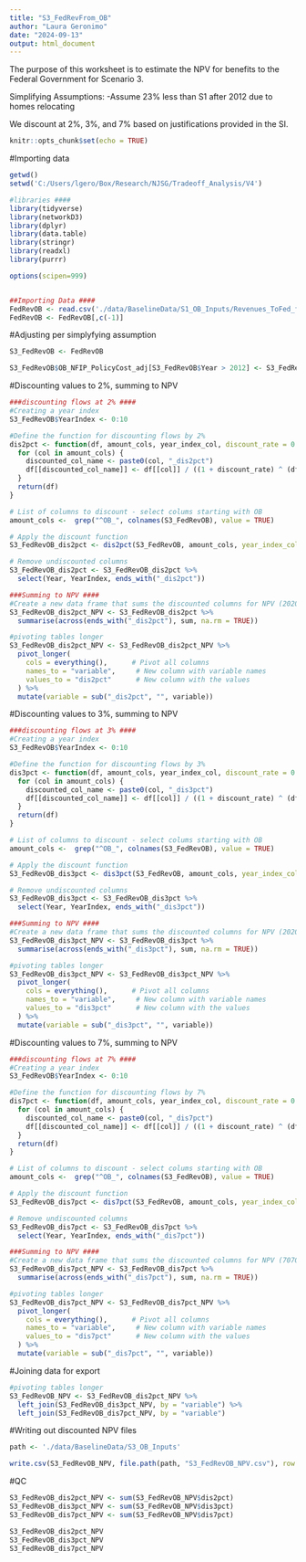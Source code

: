 ```yaml
---
title: "S3_FedRevFrom_OB"
author: "Laura Geronimo"
date: "2024-09-13"
output: html_document
---
```


The purpose of this worksheet is to estimate the NPV for benefits to the Federal Government for Scenario 3. 

Simplifying Assumptions:
-Assume 23% less than S1 after 2012  due to homes relocating

We discount at 2%, 3%, and 7% based on justifications provided in the SI.



```r
knitr::opts_chunk$set(echo = TRUE)
```


#Importing data
```r

getwd()
setwd('C:/Users/lgero/Box/Research/NJSG/Tradeoff_Analysis/V4')

#libraries ####
library(tidyverse)
library(networkD3)
library(dplyr)
library(data.table)
library(stringr)
library(readxl)
library(purrr)

options(scipen=999)


##Importing Data ####
FedRevOB <- read.csv('./data/BaselineData/S1_OB_Inputs/Revenues_ToFed_fromOB/S1_OB_FedRev_NFIP_PolicyCost_adj.csv')
FedRevOB <- FedRevOB[,c(-1)]

```

#Adjusting per simplyfying assumption
```r
S3_FedRevOB <- FedRevOB 

S3_FedRevOB$OB_NFIP_PolicyCost_adj[S3_FedRevOB$Year > 2012] <- S3_FedRevOB$OB_NFIP_PolicyCost_adj[S3_FedRevOB$Year > 2012] * 0.77

```


#Discounting values to 2%, summing to NPV
```r

###discounting flows at 2% ####
#Creating a year index 
S3_FedRevOB$YearIndex <- 0:10

#Define the function for discounting flows by 2% 
dis2pct <- function(df, amount_cols, year_index_col, discount_rate = 0.02, base_year = 0) {
  for (col in amount_cols) {
    discounted_col_name <- paste0(col, "_dis2pct")
    df[[discounted_col_name]] <- df[[col]] / ((1 + discount_rate) ^ (df[[year_index_col]] - base_year))
  }
  return(df)
}

# List of columns to discount - select colums starting with OB 
amount_cols <-  grep("^OB_", colnames(S3_FedRevOB), value = TRUE)

# Apply the discount function
S3_FedRevOB_dis2pct <- dis2pct(S3_FedRevOB, amount_cols, year_index_col = "YearIndex")

# Remove undiscounted columns
S3_FedRevOB_dis2pct <- S3_FedRevOB_dis2pct %>%
  select(Year, YearIndex, ends_with("_dis2pct"))

###Summing to NPV ####
#Create a new data frame that sums the discounted columns for NPV (2020USD)
S3_FedRevOB_dis2pct_NPV <- S3_FedRevOB_dis2pct %>%
  summarise(across(ends_with("_dis2pct"), sum, na.rm = TRUE))

#pivoting tables longer
S3_FedRevOB_dis2pct_NPV <- S3_FedRevOB_dis2pct_NPV %>%
  pivot_longer(
    cols = everything(),      # Pivot all columns
    names_to = "variable",     # New column with variable names
    values_to = "dis2pct"      # New column with the values
  ) %>%
  mutate(variable = sub("_dis2pct", "", variable)) 
```



#Discounting values to 3%, summing to NPV
```r

###discounting flows at 3% ####
#Creating a year index 
S3_FedRevOB$YearIndex <- 0:10

#Define the function for discounting flows by 3% 
dis3pct <- function(df, amount_cols, year_index_col, discount_rate = 0.03, base_year = 0) {
  for (col in amount_cols) {
    discounted_col_name <- paste0(col, "_dis3pct")
    df[[discounted_col_name]] <- df[[col]] / ((1 + discount_rate) ^ (df[[year_index_col]] - base_year))
  }
  return(df)
}

# List of columns to discount - select colums starting with OB 
amount_cols <-  grep("^OB_", colnames(S3_FedRevOB), value = TRUE)

# Apply the discount function
S3_FedRevOB_dis3pct <- dis3pct(S3_FedRevOB, amount_cols, year_index_col = "YearIndex")

# Remove undiscounted columns
S3_FedRevOB_dis3pct <- S3_FedRevOB_dis3pct %>%
  select(Year, YearIndex, ends_with("_dis3pct"))

###Summing to NPV ####
#Create a new data frame that sums the discounted columns for NPV (2020USD)
S3_FedRevOB_dis3pct_NPV <- S3_FedRevOB_dis3pct %>%
  summarise(across(ends_with("_dis3pct"), sum, na.rm = TRUE))

#pivoting tables longer
S3_FedRevOB_dis3pct_NPV <- S3_FedRevOB_dis3pct_NPV %>%
  pivot_longer(
    cols = everything(),      # Pivot all columns
    names_to = "variable",     # New column with variable names
    values_to = "dis3pct"      # New column with the values
  ) %>%
  mutate(variable = sub("_dis3pct", "", variable)) 
```



#Discounting values to 7%, summing to NPV
```r

###discounting flows at 7% ####
#Creating a year index 
S3_FedRevOB$YearIndex <- 0:10

#Define the function for discounting flows by 7% 
dis7pct <- function(df, amount_cols, year_index_col, discount_rate = 0.07, base_year = 0) {
  for (col in amount_cols) {
    discounted_col_name <- paste0(col, "_dis7pct")
    df[[discounted_col_name]] <- df[[col]] / ((1 + discount_rate) ^ (df[[year_index_col]] - base_year))
  }
  return(df)
}

# List of columns to discount - select colums starting with OB 
amount_cols <-  grep("^OB_", colnames(S3_FedRevOB), value = TRUE)

# Apply the discount function
S3_FedRevOB_dis7pct <- dis7pct(S3_FedRevOB, amount_cols, year_index_col = "YearIndex")

# Remove undiscounted columns
S3_FedRevOB_dis7pct <- S3_FedRevOB_dis7pct %>%
  select(Year, YearIndex, ends_with("_dis7pct"))

###Summing to NPV ####
#Create a new data frame that sums the discounted columns for NPV (7070USD)
S3_FedRevOB_dis7pct_NPV <- S3_FedRevOB_dis7pct %>%
  summarise(across(ends_with("_dis7pct"), sum, na.rm = TRUE))

#pivoting tables longer
S3_FedRevOB_dis7pct_NPV <- S3_FedRevOB_dis7pct_NPV %>%
  pivot_longer(
    cols = everything(),      # Pivot all columns
    names_to = "variable",     # New column with variable names
    values_to = "dis7pct"      # New column with the values
  ) %>%
  mutate(variable = sub("_dis7pct", "", variable)) 
```



#Joining data for export
```r
#pivoting tables longer
S3_FedRevOB_NPV <- S3_FedRevOB_dis2pct_NPV %>%
  left_join(S3_FedRevOB_dis3pct_NPV, by = "variable") %>%
  left_join(S3_FedRevOB_dis7pct_NPV, by = "variable")

```

#Writing out discounted NPV files
```r
path <- './data/BaselineData/S3_OB_Inputs'

write.csv(S3_FedRevOB_NPV, file.path(path, "S3_FedRevOB_NPV.csv"), row.names = TRUE)

```

#QC
```r
S3_FedRevOB_dis2pct_NPV <- sum(S3_FedRevOB_NPV$dis2pct)
S3_FedRevOB_dis3pct_NPV <- sum(S3_FedRevOB_NPV$dis3pct)
S3_FedRevOB_dis7pct_NPV <- sum(S3_FedRevOB_NPV$dis7pct)

S3_FedRevOB_dis2pct_NPV
S3_FedRevOB_dis3pct_NPV
S3_FedRevOB_dis7pct_NPV
```